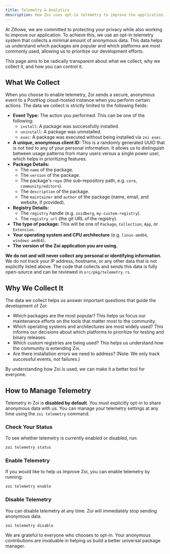 ```yaml
---
title: Telemetry & Analytics
description: How Zoi uses opt-in telemetry to improve the application.
---
```


At Zillowe, we are committed to protecting your privacy while also working to improve our application. To achieve this, we use an opt-in telemetry system that collects a minimal amount of anonymous data. This data helps us understand which packages are popular and which platforms are most commonly used, allowing us to prioritize our development efforts.

This page aims to be radically transparent about what we collect, why we collect it, and how you can control it.

## What We Collect

When you choose to enable telemetry, Zoi sends a secure, anonymous event to a PostHog cloud-hosted instance when you perform certain actions. The data we collect is strictly limited to the following fields:

- **Event Type:** The action you performed. This can be one of the following:
  - `install`: A package was successfully installed.
  - `uninstall`: A package was uninstalled.
  - `exec`: A package was executed without being installed via `zoi exec`.
- **A unique, anonymous client ID:** This is a randomly generated UUID that is not tied to any of your personal information. It allows us to distinguish between usage patterns from many users versus a single power user, which helps in prioritizing features.
- **Package Details:**
  - The `name` of the package.
  - The `version` of the package.
  - The package's `repo` (the sub-repository path, e.g. `core`, `community/editors`).
  - The `description` of the package.
  - The `maintainer` and `author` of the package (name, email, and website, if provided).
- **Registry Details:**
  - The `registry` handle (e.g. `zoidberg`, `my-custom-registry`).
  - The `registry_url` (the git URL of the registry).
- **The type of package:** This will be one of `Package`, `Collection`, `App`, or `Extension`.
- **Your operating system and CPU architecture** (e.g. `linux-amd64`, `windows-amd64`).
- **The version of the Zoi application you are using.**

**We do not and will never collect any personal or identifying information.** We do not track your IP address, hostname, or any other data that is not explicitly listed above. The code that collects and sends this data is fully open-source and can be reviewed in `src/pkg/telemetry.rs`.

## Why We Collect It

The data we collect helps us answer important questions that guide the development of Zoi:

- Which packages are the most popular? This helps us focus our maintenance efforts on the tools that matter most to the community.
- Which operating systems and architectures are most widely used? This informs our decisions about which platforms to prioritize for testing and binary releases.
- Which custom registries are being used? This helps us understand how the community is extending Zoi.
- Are there installation errors we need to address? (Note: We only track successful events, not failures.)

By understanding how Zoi is used, we can make it a better tool for everyone.

## How to Manage Telemetry

Telemetry in Zoi is **disabled by default**. You must explicitly opt-in to share anonymous data with us. You can manage your telemetry settings at any time using the `zoi telemetry` command.

### Check Your Status

To see whether telemetry is currently enabled or disabled, run:

```sh
zoi telemetry status
```

### Enable Telemetry

If you would like to help us improve Zoi, you can enable telemetry by running:

```sh
zoi telemetry enable
```

### Disable Telemetry

You can disable telemetry at any time. Zoi will immediately stop sending anonymous data.

```sh
zoi telemetry disable
```

We are grateful to everyone who chooses to opt-in. Your anonymous contributions are invaluable in helping us build a better universal package manager.
